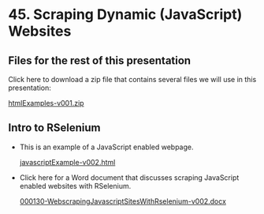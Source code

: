 # <yrChapterNumber>45. </yrChapterNumber> Scraping Dynamic (JavaScript) Websites

## Files for the rest of this presentation

Click here to download a zip file that contains several files we
will use in this presentation:

[htmlExamples-v001.zip](htmlExamples-v001.zip)

## Intro to RSelenium

- This is an example of a JavaScript enabled webpage.

  [javascriptExample-v002.html](javascriptExample-v002.html)
  
- Click here for a Word document that discusses scraping
  JavaScript enabled websites with RSelenium.

  [000130-WebscrapingJavascriptSitesWithRselenium-v002.docx](000130-WebscrapingJavascriptSitesWithRselenium-v002.docx)

